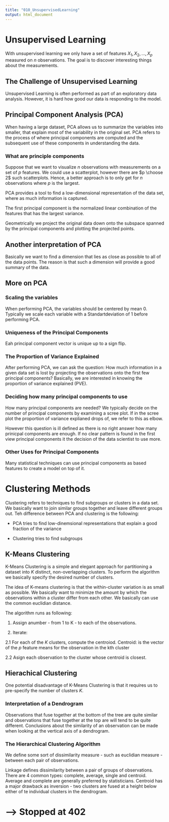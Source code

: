 ```yaml
---
title: "010_UnsupervisedLearning"
output: html_document
---
```


# Unsupervised Learning

With unsupervised learning we only have a set of features $X_1, X_2, ... ,X_p$ measured on $n$ observations. The goal is to discover interesting things about the measurements. 

## The Challenge of Unsupervised Learning

Unsupervised Learning is often performed as part of an exploratory data analysis. However, it is hard how good our data is responding to the model. 

## Principal Component Analysis (PCA)

When having a large dataset, PCA allows us  to summarize the variables into smaller, that explain most of the variability in the original set. PCA refers to the process of where principal components are computed and the subsequent use of these components in understanding the data. 

### What are principle components

Suppose that we want to visualize $n$ observations with measurements on a set of $p$ features. We could use a scatterplot, however there are $p \choose 2$ such scatterplots. Hence, a better approach is to only get for $n$ observations where $p$ is the largest. 

PCA provides a tool to find a low-dimensional representation of the data set, where as much information is captured. 

The first principal component is the normalized linear combination of the features that has the largest variance. 

Geometrically we project the original data down onto the subspace spanned by the principal components and plotting the projected points. 
 
## Another interpretation of PCA

Basically we want to find a dimension that lies as close as possible to all of the data points. The reason is that such a dimension will provide a good summary of the data.
 
## More on PCA

### Scaling the variables
 
When performing PCA, the variables should be centered by mean $0$. Typically we scale each variable with a Standartdeviation of $1$ before performing PCA. 

### Uniqueness of the Principal Components

Eah principal component vector is unique up to a sign flip. 

### The Proportion of Variance Explained

After performing PCA, we can ask the question: How much information in a given data set is lost by projecting the observations onto the first few principal components? Basically, we are interested in knowing the proportion of variance explained (PVE). 

### Deciding how many principal components to use

How many principal components are needed? We typically decide on the number of principal components by examining a scree plot. If in the scree plot the proportion of variance explianed drops of, we refer to this as elbow. 

However this question is ill defined as there is no right answer how many prinicpal components are enough. If no clear pattern is found in the first view principal components it the decision of the data scientist to use more.

### Other Uses for Principal Components

Many statistical techniques can use principal components as based features to create a model on top of it.


# Clustering Methods

Clustering refers to techniques to find subgroups or clusters in a data set. We basically want to join similar groups together and leave different groups out. Teh difference between PCA and clustering is the following:

* PCA tries to find low-dinemsional representations that explain a good fraction of the variance

* Clustering tries to find subgroups


## K-Means Clustering

K-Means Clustering is a simple and elegant approach for partitioning a dataset into $K$ distinct, non-overlapping clusters. To perform the algorithm we basically specify the desired number of clusters. 

The idea of K-means clustering is that the within-cluster variation is as small as possible. We basically want to minimize the amount by which the observations within a cluster differ from each other. We basically can use the common euclidian distance. 

The algorithm runs as following:

1. Assign anumber - from 1 to K - to each of the observations.

2. Iterate:

  2.1 For each of the $K$ clusters, compute the centroiod. Centroid: is the vector of the $p$ feature means for the observation in the kth cluster

  2.2 Asign each observation to the cluster whose centroid is closest.


## Hierachical Clustering

One potential disadvantage of K-Means Clustering is that it requires us to pre-specify the number of clusters $K$.

### Interpretation of a Dendrogram

Observations that fuse together at the bottom of the tree are quite similar and observations that fuse together at the top are will tend to be quite different. Conclusions about the similarity of an observation can be made when looking at the vertical axis of a dendrogram. 

### The Hierarchical Clustering Algorithm

We define some sort of dissimilarity measure - such as euclidian measure - between each pair of observations. 

Linkage defines dissimilarity between a pair of groups of observations. There are 4 common types: complete, average, single and centroid. Average and complete are generally preferred by statisticians. Centroid has a major drawback as inversion - two clusters are fused at a height below either of te individual clusters in the dendrogram. 







# --> Stopped at 402